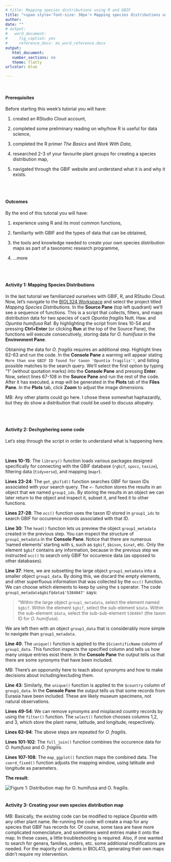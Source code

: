 ```yaml
---
# title: Mapping species distributions using R and GBIF
title: "<span style='font-size: 30px'> Mapping species distributions using R and GBIF </style>"
author: 
date: ""
# output: 
#   word_document:
#     fig_caption: yes
#     reference_docx: ms_word_reference.docx
output:
   html_document:
   number_sections: no
   theme: flatly
urlcolor: blue

---
```


<br>

#### Prerequisites 

Before starting this week's tutorial you will have: <br>

1. created an RStudio Cloud account, <br>

2. completed some preliminary reading on why/how R is useful for data science, <br>

3. completed the R primer _The Basics_ and _Work With Data_, <br>

4. researched 2-3 of your favourite plant groups for creating a species distribution map, <br>

5. navigated through the GBIF website and understand what it is and why it exists. 

<br>
<br>

#### Outcomes

By the end of this tutorial you will have: <br>

1. experience using R and its most common functions, <br>

2. familiarity with GBIF and the types of data that can be obtained, <br>

3. the tools and knowledge needed to create your own species distribution maps as part of a taxonomic research programme, <br>

4. ...more

<br>
<br>

#### Activity 1: Mapping Species Distributions

In the last tutorial we familiarized ourselves with GBIF, R, and RStudio Cloud. Now, let's navigate to the [BIOL324 Workspace](https://rstudio.cloud/) and select the project titled _Mapping Species Distributions_. In the **Source Pane** (top left quadrant) we'll see a sequence of functions. This is a script that collects, filters, and maps distribution data for two species of cacti _Opuntia fragilis_ Nutt. Haw. and _Opuntia humifusa_ Raf. By highlighting the script from lines 10-54 and pressing **Ctrl+Enter** (or clicking **Run** at the top of the Source Pane), the functions will execute consecutively, storing data for _O. humifusa_ in the **Environment Pane**.

Obtaining the data for _O. fragilis_ requires an additional step. Highlight lines 62-63 and run the code. In the **Console Pane** a warning will appear stating `More than one GBIF ID found for taxon 'Opuntia fragilis'!`, and listing possible matches to the search query. We'll select the first option by typing "1" (without quotation marks) into the **Console Pane** and pressing **Enter**. Now, select lines 67-108 in the **Source Pane** and run the rest of the code. 
After it has executed, a map will be generated in the **Plots** tab of the **Files Pane**. In the **Plots** tab, click **Zoom** to adjust the image dimensions. 

MB: Any other plants could go here. I chose these somewhat haphazardly, but they do show a distribution that could be used to discuss allopatry. 

<br>
<br>

#### Activity 2: Dechyphering some code

Let's step through the script in order to understand what is happening here. 

<br>

**Lines 10-15**: The `library()` function loads various packages designed specifically for connecting with the GBIF database (`rgbif`, `spocc`, `taxize`), filtering data (`tidyverse`), and mapping (`mapr`). 

**Lines 23-24**: The `get_gbifid()` function searches GBIF for taxon IDs associated with your search query. The `<-` function stores the results in an object that we named `group1_ids`. By storing the results in an object we can later return to the object and inspect it, subset it, and feed it to other functions. 

**Lines 27-28**: The `occ()` function uses the taxon ID stored in `group1_ids` to search GBIF for occurence records associated with that ID. 

**Line 30**: The `head()` function lets us preview the object `group1_metadata` created in the previous step. You can inspect the structure of `group1_metadata` in the **Console Pane**. Notice that there are numerous 'named elements' starting with `$`, such as `$gbif`, `$bison`, `$inat`, etc. Only the element `$gbif` contains any information, because in the previous step we instructed `occ()` to search only GBIF for occurence data (as opposed to other databases). 

**Line 37**: Here, we are subsetting the large object `group1_metadata` into a smaller object `group1_data`. By doing this, we discard the empty elements, and other superfluous information that was collected by the `occ()` function. We can choose which elements to keep by using the `$` operator. The code `group1_metadata$gbif$data$'5384047'` says: 

> "Within the large object `group1_metadata`, select the element named `$gbif`. Within the element `$gbif`, select the sub-element `$data`. Within the sub-element `$data`, select the sub-sub-element `5384047` (the taxon ID for _O. humifusa_). 

We are left then with an object `group1_data` that is considerably more simple to navigate than `group1_metadata`.

**Line 40**: The `unique()` function is applied to the `$ScientificName` column of `group1_data`. This function inspects the specified column and tells us how many unique entries exist there. In the **Console Pane** the output tells us that there are some synonyms that have been included.

MB: There's an opporunity here to teach about synonyms and how to make decisions about including/excluding them. 

**Line 43**: Similarly, the `unique()` function is applied to the `$country` column of `group1_data`. In the **Console Pane** the output tells us that some records from Eurasia have been included. These are likely museum specimens, not natural observations. 

**Lines 49-54**: We can remove synonyms and misplaced country records by using the `filter()` function. The `select()` function chooses columns 1,2, and 3, which store the plant name, latitude, and longitude, respectively.

**Lines 62-94**: The above steps are repeated for _O. fragilis_.

**Lines 101-102**: The `full_join()` function combines the occurence data for _O. humifusa_ and _O. fragilis_. 

**Lines 107-108**: The `map_ggplot()` function maps the combined data. The `coord_fixed()` function adjusts the mapping window, using latitude and longitude as parameters.

**The result**:

![Figure 1: Distribution map for _O. humifusa_ and _O. fragilis_.](opuntia_dist.png)
<br>
<br>

#### Activity 3: Creating your own species distribution map

MB: Basically, the existing code can be modified to replace _Opuntia_ with any other plant name. Re-running the code will create a map for any species that GBIF has records for. Of course, some taxa are have more complicated nomenclature, and sometimes weird entries make it onto the map. In these cases, a little troubleshooting is required. Also, if one wanted to search for genera, families, orders, etc. some additional modifications are needed. For the majority of students in BIOL413, generating their own maps didn't require my intervention. 





